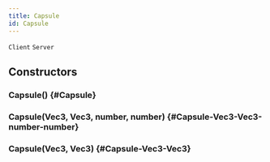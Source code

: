 ```yaml
---
title: Capsule
id: Capsule
---
```

`Client`
`Server`

## Constructors

### Capsule() {#Capsule}

### Capsule(Vec3, Vec3, number, number) {#Capsule-Vec3-Vec3-number-number}

### Capsule(Vec3, Vec3) {#Capsule-Vec3-Vec3}

